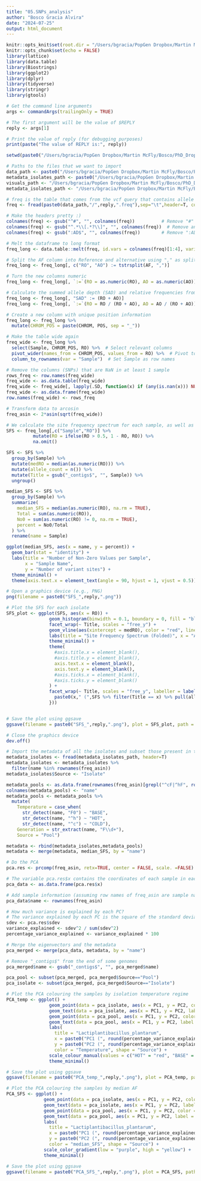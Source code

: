 ```yaml
---
title: "05.SNPs_analysis"
author: "Bosco Gracia Alvira"
date: "2024-07-25"
output: html_document
---
```


```r
knitr::opts_knit$set(root.dir = "/Users/bgracia/PopGen Dropbox/Martin McFly/Bosco/PhD_Dropbox/Microbiome_pangenomic_analysis/data")
knitr::opts_chunk$set(echo = FALSE)
library(lattice)
library(data.table)
library(Biostrings)
library(ggplot2)
library(dplyr)
library(tidyverse)
library(stringr)
library(gtools)

```

```r

# Get the command line arguments
args <- commandArgs(trailingOnly = TRUE)

# The first argument will be the value of $REPLY
reply <- args[1]

# Print the value of reply (for debugging purposes)
print(paste("The value of REPLY is:", reply))

setwd(paste0("/Users/bgracia/PopGen Dropbox/Martin McFly/Bosco/PhD_Dropbox/Microbiome_pangenomic_analysis/data/",reply,"/SNPs_analysis"))

```


```r

# Paths to the files that we want to import
data_path <- paste0("/Users/bgracia/PopGen Dropbox/Martin McFly/Bosco/PhD_Dropbox/Microbiome_pangenomic_analysis/data/",reply,"/SNPs_analysis")
metadata_isolates_path <- paste0("/Users/bgracia/PopGen Dropbox/Martin McFly/Bosco/PhD_Dropbox/Microbiome_pangenomic_analysis/data/",reply,"/Anvio_pangen/Anvio_misc.tsv")
visuals_path <- "/Users/bgracia/PopGen Dropbox/Martin McFly/Bosco/PhD_Dropbox/Microbiome_pangenomic_analysis/visuals"
metadata_isolates_path <- "/Users/bgracia/PopGen Dropbox/Martin McFly/Bosco/PhD_Dropbox/Microbiome_pangenomic_analysis/data/Anvio_misc.tsv"

# freq is the table that comes from the vcf query that contains allele frequencies for each sample
freq <- fread(paste0(data_path,"/",reply,".freq"),sep="\t",header=T, colClasses = "character")

# Make the headers pretty :)
colnames(freq) <- gsub("^#", "", colnames(freq))          # Remove "#"
colnames(freq) <- gsub("^.*\\[.*?\\]", "", colnames(freq))  # Remove anything between brackets
colnames(freq) <- gsub(":AD$", "", colnames(freq))        # Remove ":AD"

```


```r

# Melt the dataframe to long format
freq_long <- data.table::melt(freq, id.vars = colnames(freq)[1:4], variable.name = "Sample", value.name = "AF")

# Split the AF column into Reference and alternative using "," as splitting element
freq_long <- freq_long[, c("RO", "AO") := tstrsplit(AF, ",")]

# Turn the new columns numeric
freq_long <- freq_long[, `:=`(RO = as.numeric(RO), AO = as.numeric(AO))]

# Calculate the summed allele depth (SAD) and relative frequencies from absolute number of counts
freq_long <- freq_long[, "SAD" := (RO + AO)]
freq_long <- freq_long[, `:=`(RO = RO / (RO + AO), AO = AO / (RO + AO))]

# Create a new column with unique position information
freq_long <- freq_long %>%
  mutate(CHROM_POS = paste(CHROM, POS, sep = "_"))

# Make the table wide again
freq_wide <- freq_long %>%
  select(Sample, CHROM_POS, RO) %>%  # Select relevant columns
  pivot_wider(names_from = CHROM_POS, values_from = RO) %>%  # Pivot to wide format
  column_to_rownames(var = "Sample")  # Set Sample as row names

# Remove the columns (SNPs) that are NaN in at least 1 sample
rows_freq <- row.names(freq_wide)
freq_wide <- as.data.table(freq_wide)
freq_wide <- freq_wide[, lapply(.SD, function(x) if (any(is.nan(x))) NULL else x), .SDcols = names(freq_wide)]
freq_wide <- as.data.frame(freq_wide)
row.names(freq_wide) <- rows_freq

# Transform data to arcosin
freq_asin <- 2*asin(sqrt(freq_wide))

```

```r

# We calculate the site frequency spectrum for each sample, as well as the median allele frequency
SFS <- freq_long[,c("Sample","RO")] %>%
          mutate(RO = ifelse(RO > 0.5, 1 - RO, RO)) %>%
          na.omit()

SFS <- SFS %>%
  group_by(Sample) %>%
  mutate(medRO = median(as.numeric(RO))) %>%
  mutate(allele_count = n()) %>%
  mutate(Title = gsub("_contigs$", "", Sample)) %>%
  ungroup()

median_SFS <- SFS %>%
  group_by(Sample) %>%
  summarize(
    median_SFS = median(as.numeric(RO), na.rm = TRUE),
    Total = sum(as.numeric(RO)),
    No0 = sum(as.numeric(RO) != 0, na.rm = TRUE),
    percent = No0/Total
  ) %>%
  rename(name = Sample)

ggplot(median_SFS, aes(x = name, y = percent)) +
  geom_bar(stat = "identity") +
  labs(title = "Number of Non-Zero Values per Sample",
       x = "Sample Name",
       y = "Number of variant sites") +
  theme_minimal() +
  theme(axis.text.x = element_text(angle = 90, hjust = 1, vjust = 0.5))

# Open a graphics device (e.g., PNG)
png(filename = paste0("SFS_",reply,".png"))

# Plot the SFS for each isolate
SFS_plot <- ggplot(SFS, aes(x = RO)) +
                geom_histogram(binwidth = 0.1, boundary = 0, fill = "blue", color = "black") +
                facet_wrap(~ Title, scales = "free_y") +
                geom_vline(aes(xintercept = medRO), color = "red", linetype = "dashed") +
                labs(title = "Site Frequency Spectrum (Folded)", x = "Allele Frequency (0-0.5)", y = "Count") +
                theme_minimal() +
                theme(
                  #axis.title.x = element_blank(),
                  #axis.title.y = element_blank(),
                  axis.text.x = element_blank(),
                  axis.text.y = element_blank(),
                  #axis.ticks.x = element_blank(),
                  #axis.ticks.y = element_blank()
                ) +
                facet_wrap(~ Title, scales = "free_y", labeller = labeller(Title = function(x) {
                  paste0(x," (",SFS %>% filter(Title == x) %>% pull(allele_count) %>% unique(),")")
                }))


# Save the plot using ggsave
ggsave(filename = paste0("SFS_",reply,".png"), plot = SFS_plot, path = visuals_path, width = 8, height = 6, dpi = 300)

# Close the graphics device
dev.off()

```


```r

# Import the metadata of all the isolates and subset those present in the PCA
metadata_isolates <- fread(metadata_isolates_path, header=T)
metadata_isolates <- metadata_isolates %>%
  filter(name %in% rownames(freq_asin))
metadata_isolates$Source <- "Isolate"

metadata_pools <- as.data.frame(rownames(freq_asin)[grepl("^cF|^hF", rownames(freq_asin))])
colnames(metadata_pools) <- "name"
metadata_pools <- metadata_pools %>%
  mutate(
    Temperature = case_when(
      str_detect(name, "F0") ~ "BASE",
      str_detect(name, "^h") ~ "HOT",
      str_detect(name, "^c") ~ "COLD"),
    Generation = str_extract(name, "F\\d+"),
    Source = "Pool")

metadata <- rbind(metadata_isolates,metadata_pools)
metadata <- merge(metadata, median_SFS, by = "name")

```


```r

# Do the PCA 
pca.res <- prcomp(freq_asin, retx=TRUE, center = FALSE, scale. =FALSE)

# The variable pca.res$x contains the coordinates of each sample in each PC
pca_data <- as.data.frame(pca.res$x)

# Add sample information (assuming row names of freq_asin are sample names)
pca_data$name <- rownames(freq_asin)

# How much variance is explained by each PC? 
# The variance explained by each PC is the square of the standard deviations divided by the total variance.
sdev <- pca.res$sdev
variance_explained <- sdev^2 / sum(sdev^2)
percentage_variance_explained <- variance_explained * 100

```


```r

# Merge the eigenvectors and the metadata
pca_merged <- merge(pca_data, metadata, by = "name")

# Remove "_contigs$" from the end of some genomes
pca_merged$name <- gsub("_contigs$", "", pca_merged$name)

pca_pool <- subset(pca_merged, pca_merged$Source=="Pool")
pca_isolate <- subset(pca_merged, pca_merged$Source=="Isolate")

# Plot the PCA colouring the samples by isolation temperature regime
PCA_temp <- ggplot() +
                geom_point(data = pca_isolate, aes(x = PC1, y = PC2, color = Temperature, shape = Source), size = 1, alpha = 0.4) +
                geom_text(data = pca_isolate, aes(x = PC1, y = PC2, label = name, color = Temperature), size = 1.5, hjust = -0.5) +
                geom_point(data = pca_pool, aes(x = PC1, y = PC2, color = Temperature, shape = Source), size = 2) +
                geom_text(data = pca_pool, aes(x = PC1, y = PC2, label = name, color = Temperature), size = 1.5, hjust = -0.5) +
                labs(
                  title = "Lactiplantibacillus_plantarum",
                  x = paste0("PC1 (", round(percentage_variance_explained[1], 2), "% variance)"),
                  y = paste0("PC2 (", round(percentage_variance_explained[2], 2), "% variance)"),
                  color = "Temperature", shape = "Source") +
                scale_colour_manual(values = c("HOT" = "red", "BASE" = "grey", "COLD" = "lightblue", "COLD-CONSTANT" = "blue")) +
                theme_minimal()

# Save the plot using ggsave
ggsave(filename = paste0("PCA_temp_",reply,".png"), plot = PCA_temp, path = visuals_path, width = 6, height = 4, dpi = 300)

# Plot the PCA colouring the samples by median AF
PCA_SFS <- ggplot() +
              geom_point(data = pca_isolate, aes(x = PC1, y = PC2, color = median_SFS, shape = Source), size = 1, alpha = 0.4) +
              geom_text(data = pca_isolate, aes(x = PC1, y = PC2, label = name, color = median_SFS), size = 1.5, hjust = -0.5) +
              geom_point(data = pca_pool, aes(x = PC1, y = PC2, color = median_SFS, shape = Source), size = 2) +
              geom_text(data = pca_pool, aes(x = PC1, y = PC2, label = name, color = median_SFS), size = 1.5, hjust = -0.5) +
              labs(
                title = "Lactiplantibacillus_plantarum",
                x = paste0("PC1 (", round(percentage_variance_explained[1], 2), "% variance)"),
                y = paste0("PC2 (", round(percentage_variance_explained[2], 2), "% variance)"),
                color = "median_SFS", shape = "Source") +
              scale_color_gradient(low = "purple", high = "yellow") +
              theme_minimal()

# Save the plot using ggsave
ggsave(filename = paste0("PCA_SFS_",reply,".png"), plot = PCA_SFS, path = visuals_path, width = 6, height = 4, dpi = 300)

```


